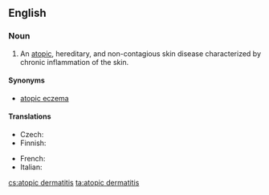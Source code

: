 ==English==
{{wikipedia}}

===Noun===
{{en-noun|head=[[atopic]] [[dermatitis]]|?}}

# {{pathology}} An [[atopic]], hereditary, and non-contagious skin disease characterized by chronic inflammation of the skin.

====Synonyms====
* [[atopic eczema]]

====Translations====
{{trans-top|skin disease}}
* Czech: {{t+|cs|atopický ekzém|m}}
* Finnish: {{t-|fi|atooppinen ekseema}}
{{trans-mid}}
* French: {{t-|fr|dermatite atopique|f}}
* Italian: {{t-|it|dermatite atopica|f}}
{{trans-bottom}}

[[cs:atopic dermatitis]]
[[ta:atopic dermatitis]]